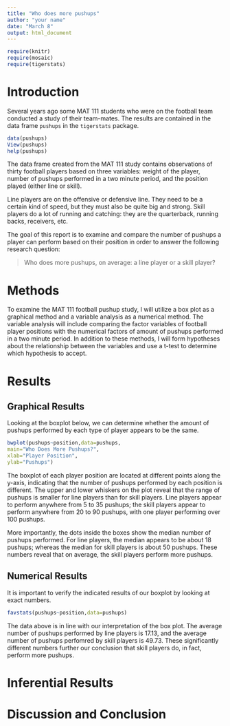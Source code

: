 ```yaml
---
title: "Who does more pushups"
author: "your name"
date: "March 8"
output: html_document
---
```


```r
require(knitr)
require(mosaic)
require(tigerstats)
```
<!-- We recommend you use git branches -- create a separate branch for each major section i.e. Introduction, Methods, Results, Inferential Results, and Discussion and Conclusions - leave the YAML block untouched until the final merge where you put in your own name !-->

# Introduction

Several years ago some MAT 111 students who were on the football team conducted a study of their team-mates.  The results are contained in the data frame `pushups` in the `tigerstats` package.

```r
data(pushups)
View(pushups)
help(pushups)
```

The data frame created from the MAT 111 study contains observations of thirty football players based on three variables: weight of the player, number of pushups performed in a two minute period, and the position played (either line or skill). 

Line players are on the offensive or defensive line.  They need to be a certain kind of speed, but they must also be quite big and strong.  Skill players do a lot of running and catching:  they are the quarterback, running backs, receivers, etc.

The goal of this report is to examine and compare the number of pushups a player can perform based on their position in order to answer the following research question:

  >Who does more pushups, on average: a line player or a skill player?


# Methods
<!--Decide on your methods:  use "variable analysis" or other appropriate descriptors.  Make sure to choose at least one graphical method and at least one numerical method.!-->

To examine the MAT 111 football pushup study, I will utilize a box plot as a graphical method and a variable analysis as a numerical method. The variable analysis will include comparing the factor variables of football player positions with the numerical factors of amount of pushups performed in a two minute period. In addition to these methods, I will form hypotheses about the relationship between the variables and use a t-test to determine which hypothesis to accept. 

# Results
<!--You have both graphical and numerical methods, so you will have both graphical and numerical results to consider.!-->


## Graphical Results
<!--Your graph should have a good title, and axes should be labled as needed.  Discuss your graphical results, showing how they answer the research question.  Use specific features of the graph in your discussion.!-->
Looking at the boxplot below, we can determine whether the amount of pushups performed by each type of player appears to be the same.

```r
bwplot(pushups~position,data=pushups,
main="Who Does More Pushups?",
xlab="Player Position",
ylab="Pushups")
```

The boxplot of each player position are located at different points along the y-axis, indicating that the number of pushups performed by each position is different. The upper and lower whiskers on the plot reveal that the range of pushups is smaller for line players than for skill players. Line players appear to perform anywhere from 5 to 35 pushups; the skill players appear to perform anywhere from 20 to 90 pushups, with one player performing over 100 pushups. 

More importantly, the dots inside the boxes show the median number of pushups performed. For line players, the median appears to be about 18 pushups; whereas the median for skill players is about 50 pushups. These numbers reveal that on average, the skill players perform more pushups. 

## Numerical Results
<!--Numerical results go here. Use the numerical results to describe the patterns if any that exist in the data as focused toward the research question!-->

It is important to verify the indicated results of our boxplot by looking at exact numbers.

```r
favstats(pushups~position,data=pushups)
```

The data above is in line with our interpretation of the box plot. The average number of pushups performed by line players is 17.13, and the average number of pushups perfomred by skill players is 49.73. These significantly different numbers further our conclusion that skill players do, in fact, perform more pushups.


# Inferential Results
<!--State hypothesis clearly.  Make sure your discussion of the inferential test covers all the aspects that the test output produces, such as test statistic, p-value etc.  Make a decision about the null hypothesis, explain the assumptions on which the selected test/procedure was based, and why the chosen procedure satisfys the assumptions and is appropriate to answer the research question!-->


# Discussion and Conclusion
<!--State your overall conclusion.  This is also a good place to mention other Research Questions that came to mind as you were carrying out this study.!-->

